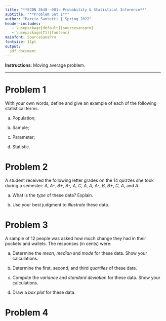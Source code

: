 ```yaml
---
title: "**ECON 3640--001: Probability & Statistical Inference**"
subtitle: "**Problem Set 1**"
author: "Marcio Santetti | Spring 2022"
header-includes:
   - \usepackage[default]{sourcesanspro}
   - \usepackage[T1]{fontenc}
mainfont: SourceSansPro
fontsize: 11pt
output:
  pdf_document
---
```


\hrulefill

\vspace{.5cm}

**Instructions**: Moving average problem.


---

# Problem 1 


With your own words, define and give an example of each of the following statistical terms.

\bigskip

(a) Population;

(b) Sample;

(c) Parameter;

(d) Statistic.



\bigskip


# Problem 2

A student received the following letter grades on the 14 quizzes she took during a semester: *A, A-, B+, A-, A, C, A, A, A-, B, B+, C, A*, and *A*.

\bigskip

(a) What is the *type* of these data? Explain.

(b) Use your best judgment to *illustrate* these data.

\newpage

# Problem 3

A 
sample of 12 people was asked how much change they had in their pockets and wallets. The responses (in cents) were:

\begin{center}
52 25 15 0 104 44 60 30 33 81 40 5
\end{center}
\bigskip

(a) Determine the *mean*, *median* and *mode* for these data. Show your calculations.

(b) Determine the first, second, and third *quartiles* of these data.

(c) Compute the *variance* and *standard deviation* for these data. Show your calculations.

(d) Draw a *box plot* for these data.

\bigskip

# Problem 4

